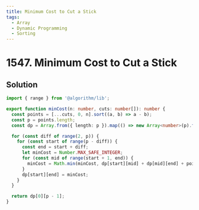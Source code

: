 ```yaml
---
title: Minimum Cost to Cut a Stick
tags:
  - Array
  - Dynamic Programming
  - Sorting
---
```


# 1547. Minimum Cost to Cut a Stick

<Badges>
  <LevelBadge level="hard" />
  <TopicBadge name="Array" slug="array" />
  <TopicBadge name="Dynamic Programming" slug="dynamic-programming" />
  <TopicBadge name="Sorting" slug="sorting" />
</Badges>

## Solution

```typescript filename="solution.ts" copy
import { range } from '@algorithm/lib';

export function minCost(n: number, cuts: number[]): number {
  const points = [...cuts, 0, n].sort((a, b) => a - b);
  const p = points.length;
  const dp = Array.from({ length: p }).map(() => new Array<number>(p).fill(0));

  for (const diff of range(2, p)) {
    for (const start of range(p - diff)) {
      const end = start + diff;
      let minCost = Number.MAX_SAFE_INTEGER;
      for (const mid of range(start + 1, end)) {
        minCost = Math.min(minCost, dp[start][mid] + dp[mid][end] + points[end] - points[start]);
      }
      dp[start][end] = minCost;
    }
  }

  return dp[0][p - 1];
}
```

<ProblemLink
  codingSite="leetcode"
  href="https://leetcode.com/problems/minimum-cost-to-cut-a-stick"
  title="Minimum Cost to Cut a Stick"
/>
